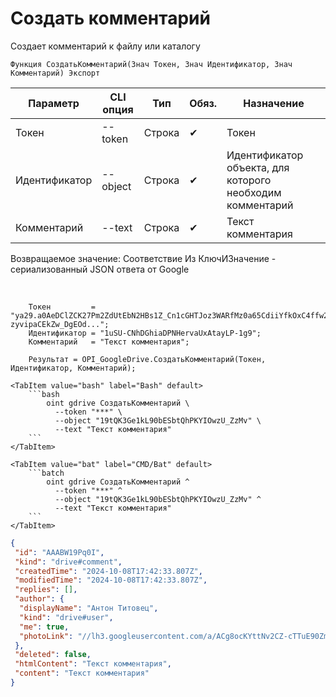 ﻿---
sidebar_position: 1
---


# Создать комментарий
 Создает комментарий к файлу или каталогу



`Функция СоздатьКомментарий(Знач Токен, Знач Идентификатор, Знач Комментарий) Экспорт`

  | Параметр | CLI опция | Тип | Обяз. | Назначение |
  |-|-|-|-|-|
  | Токен | --token | Строка | &#x2714; | Токен |
  | Идентификатор | --object | Строка | &#x2714; | Идентификатор объекта, для которого необходим комментарий |
  | Комментарий | --text | Строка | &#x2714; | Текст комментария |

  
  Возвращаемое значение:   Соответствие Из КлючИЗначение - сериализованный JSON ответа от Google

<br/>




```bsl title="Пример использования для 1С:Предприятие/OneScript"
    Токен         = "ya29.a0AeDClZCK27Pm2ZdUtEbN2HBs1Z_Cn1cGHTJoz3WARfMz0a65CdiiYfkOxC4ffw2tmZhzHx8ErHfYMQxHad19rUG-zyvipaCEkZw_DgEOd...";
    Идентификатор = "1uSU-CNhDGhiaDPNHervaUxAtayLP-1g9";
    Комментарий   = "Текст комментария";

    Результат = OPI_GoogleDrive.СоздатьКомментарий(Токен, Идентификатор, Комментарий);
```
    

 <Tabs>
  
    <TabItem value="bash" label="Bash" default>
        ```bash
            oint gdrive СоздатьКомментарий \
              --token "***" \
              --object "19tQK3Ge1kL90bESbtQhPKYIOwzU_ZzMv" \
              --text "Текст комментария"
        ```
    </TabItem>
  
    <TabItem value="bat" label="CMD/Bat" default>
        ```batch
            oint gdrive СоздатьКомментарий ^
              --token "***" ^
              --object "19tQK3Ge1kL90bESbtQhPKYIOwzU_ZzMv" ^
              --text "Текст комментария"
        ```
    </TabItem>
</Tabs>


```json title="Результат"
{
 "id": "AAABW19Pq0I",
 "kind": "drive#comment",
 "createdTime": "2024-10-08T17:42:33.807Z",
 "modifiedTime": "2024-10-08T17:42:33.807Z",
 "replies": [],
 "author": {
  "displayName": "Антон Титовец",
  "kind": "drive#user",
  "me": true,
  "photoLink": "//lh3.googleusercontent.com/a/ACg8ocKYttNv2CZ-cTTuE90Zmht_PwnGc0YnjM1IUllXsTVORfZFVPU=s50-c-k-no"
 },
 "deleted": false,
 "htmlContent": "Текст комментария",
 "content": "Текст комментария"
}
```
